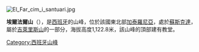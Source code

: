 [[Image:El_Far_cim_i_santuari.jpg|right]]
{{Coord|42|1|16.62|N|2|32|11.31|E|type:mountain_region:ES-CT|display=title}} 

'''埃爾法爾山'''（{{lang-ca|El Far}}），是[[西班牙|西班牙]]的山峰，位於該國東北部[[加泰羅尼亞|加泰羅尼亞]]，處於[[蘇斯克達|蘇斯克達]]，屬於[[吉萊里斯山|吉萊里斯山]]的一部分，海拔高度1,122.8米，該山峰的頂部建有教堂。

{{Spain-geo-stub}}
[[Category:西班牙山峰|Category:西班牙山峰]]